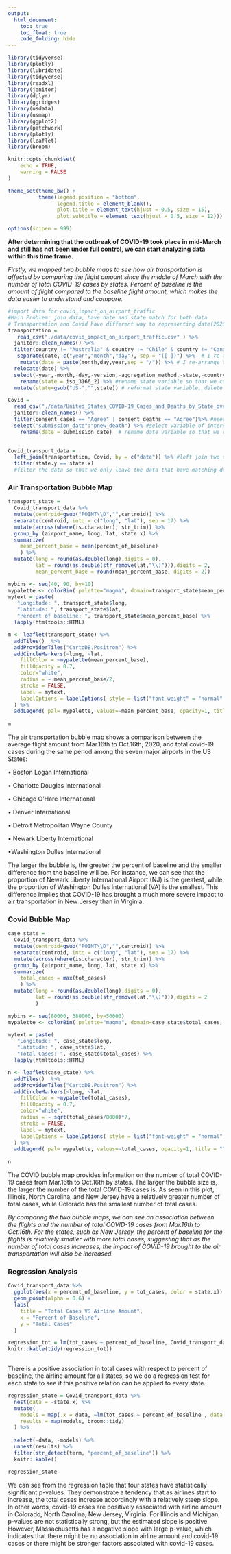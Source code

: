 ```yaml
---
output: 
  html_document:
    toc: true
    toc_float: true
    code_folding: hide
---
```


```r
library(tidyverse)
library(plotly)
library(lubridate)
library(tidyverse)
library(readxl)
library(janitor)
library(dplyr)
library(ggridges)
library(usdata)
library(usmap)
library(ggplot2)
library(patchwork)
library(plotly)
library(leaflet)
library(broom)

knitr::opts_chunk$set(
	echo = TRUE,
	warning = FALSE
)

theme_set(theme_bw() + 
          theme(legend.position = "bottom",
                legend.title = element_blank(),
                plot.title = element_text(hjust = 0.5, size = 15),
                plot.subtitle = element_text(hjust = 0.5, size = 12)))

options(scipen = 999)
```


**After determining that the outbreak of COVID-19 took place in mid-March and still has not been under full control, we can start analyzing data within this time frame.**

*Firstly, we mapped two bubble maps to see how air transportation is affected by comparing the flight amount since the middle of March with the number of total COVID-19 cases by states. Percent of baseline is the amount of flight compared to the baseline flight amount,  which makes the data easier to understand and compare.*


```r
#import data for covid_impact_on_airport_traffic
#Main Problem: join data, have date and state match for both data
# Transportation and Covid have different way to representing date(2020-01-01 in transportation date and 01/01/2020 in Covid data)
transportation = 
   read_csv("./data/covid_impact_on_airport_traffic.csv" ) %>%
  janitor::clean_names() %>%
  filter(country != "Australia" & country != "Chile" & country != "Canada") %>% #only leave United States data 
   separate(date, c("year","month","day"), sep = "([-])") %>%  # I re-arrange the date information so that it matched the date format in Covid data
    mutate(date = paste(month,day,year,sep = "/")) %>% # I re-arrange the date information so that it matched the date format in Covid data
  relocate(date) %>% 
  select(-year,-month,-day,-version,-aggregation_method,-state,-country) %>% #delete variable that is not in our interest
    rename(state = iso_3166_2) %>% #rename state variable so that we can combine two data 
  mutate(state=gsub("US-","",state)) # reformat state variable, delete prefix of US-

Covid =  
  read_csv("./data/United_States_COVID-19_Cases_and_Deaths_by_State_over_Time.csv" ) %>%
  janitor::clean_names() %>%
  filter(consent_cases == "Agree" | consent_deaths == "Agree")%>% #need to decided whether this step is necessary
  select("submission_date":"pnew_death") %>% #select variable of interest, need to look further into which variable we are interested in and way
    rename(date = submission_date)  # rename date variable so that we can match data accordingly
  

Covid_transport_data = 
  left_join(transportation, Covid, by = c("date")) %>% #left join two data, by date
  filter(state.y == state.x) 
  #filter the data so that we only leave the data that have matching date and state
```

### Air Transportation Bubble Map

```r
transport_state = 
  Covid_transport_data %>% 
  mutate(centroid=gsub("POINT\\D","",centroid)) %>% 
  separate(centroid, into = c("long", "lat"), sep = 17) %>% 
  mutate(across(where(is.character), str_trim)) %>% 
  group_by (airport_name, long, lat, state.x) %>% 
  summarize(
    mean_percent_base = mean(percent_of_baseline)
    ) %>% 
  mutate(long = round(as.double(long),digits = 0),
         lat = round(as.double(str_remove(lat,"\\)"))),digits = 2,
         mean_percent_base = round(mean_percent_base, digits = 2))

mybins <- seq(40, 90, by=10)
mypalette <- colorBin( palette="magma", domain=transport_state$mean_percent_base,  bins=mybins)
mytext = paste(
   "Longitude: ", transport_state$long, 
   "Latitude: ", transport_state$lat, 
   "Percent of baseline: ", transport_state$mean_percent_base) %>%
  lapply(htmltools::HTML)

m <- leaflet(transport_state) %>% 
  addTiles()  %>% 
  addProviderTiles("CartoDB.Positron") %>%
  addCircleMarkers(~long, ~lat, 
    fillColor = ~mypalette(mean_percent_base),
    fillOpacity = 0.7, 
    color="white", 
    radius = ~ mean_percent_base/2,
    stroke = FALSE, 
    label = mytext,
    labelOptions = labelOptions( style = list("font-weight" = "normal", padding = "3px 8px"), textsize = "13px", direction = "auto")
  ) %>%
  addLegend( pal= mypalette, values=~mean_percent_base, opacity=1, title = "Percent of baseline", position = "bottomright" )
  
m
```

The air transportation bubble map shows a comparison between the average flight amount from Mar.16th to Oct.16th, 2020, and total covid-19 cases during the same period among the seven major airports in the US States:

• Boston Logan International

• Charlotte Douglas International

• Chicago O'Hare International

• Denver International 

• Detroit Metropolitan Wayne County

• Newark Liberty International

•Washington Dulles International

The larger the bubble is, the greater the percent of baseline and the smaller difference from the baseline will be. For instance, we can see that the proportion of Newark Liberty International Airport (NJ) is the greatest, while the proportion of Washington Dulles International (VA) is the smallest. This difference implies that COVID-19 has brought a much more severe impact to air transportation in New Jersey than in Virginia.  

### Covid Bubble Map 

```r
case_state = 
  Covid_transport_data %>% 
  mutate(centroid=gsub("POINT\\D","",centroid)) %>% 
  separate(centroid, into = c("long", "lat"), sep = 17) %>% 
  mutate(across(where(is.character), str_trim)) %>% 
  group_by (airport_name, long, lat, state.x) %>% 
  summarize(
    total_cases = max(tot_cases)
    ) %>% 
  mutate(long = round(as.double(long),digits = 0),
         lat = round(as.double(str_remove(lat,"\\)"))),digits = 2
         )

mybins <- seq(80000, 380000, by=50000)
mypalette <- colorBin( palette="magma", domain=case_state$total_cases,  bins=mybins)

mytext = paste(
   "Longitude: ", case_state$long, 
   "Latitude: ", case_state$lat, 
   "Total Cases: ", case_state$total_cases) %>%
  lapply(htmltools::HTML)

n <- leaflet(case_state) %>% 
  addTiles()  %>% 
  addProviderTiles("CartoDB.Positron") %>%
  addCircleMarkers(~long, ~lat, 
    fillColor = ~mypalette(total_cases),
    fillOpacity = 0.7, 
    color="white", 
    radius = ~ sqrt(total_cases/8000)*7,
    stroke = FALSE, 
    label = mytext,
    labelOptions = labelOptions( style = list("font-weight" = "normal", padding = "3px 8px"), textsize = "13px", direction = "auto")
  ) %>%
  addLegend( pal= mypalette, values=~total_cases, opacity=1, title = "Total cases", position = "bottomright" )
  
n

```

The COVID bubble map provides information on the number of total COVID-19 cases from Mar.16th to Oct.16th by states. The larger the bubble size is, the larger the number of the total COVID-19 cases is. As seen in this plot, Illinois, North Carolina, and New Jersey have a relatively greater number of total cases, while Colorado has the smallest number of total cases. 

*By comparing the two bubble maps, we can see an association between the flights and the number of total COVID-19 cases from Mar.16th to Oct.16th. For the states, such as New Jersey, the percent of baseline for the flights is relatively smaller with more total cases, suggesting that as the number of total cases increases, the impact of COVID-19 brought to the air transportation will also be increased.*

### Regression Analysis

```r
Covid_transport_data %>% 
  ggplot(aes(x = percent_of_baseline, y = tot_cases, color = state.x)) + 
  geom_point(alpha = 0.6) +
  labs(
    title = "Total Cases VS Airline Amount",
    x = "Percent of Baseline",
    y = "Total Cases"
  )
```

```r
regression_tot = lm(tot_cases ~ percent_of_baseline, Covid_transport_data)
knitr::kable(tidy(regression_tot))
  
```

There is a positive association in total cases with respect to percent of baseline, the airline amount for all states, so we do a regression test for each state to see if this positive relation can be applied to every state.

```r
regression_state = Covid_transport_data %>% 
  nest(data = -state.x) %>% 
  mutate(
    models = map(.x = data, ~lm(tot_cases ~ percent_of_baseline , data = .x)), 
    results = map(models, broom::tidy)
  ) %>% 
  
  select(-data, -models) %>% 
  unnest(results) %>% 
  filter(str_detect(term, "percent_of_baseline")) %>% 
  knitr::kable()

regression_state
```

We can see from the regression table that four states have statistically significant p-values.  They demonstrate a tendency that as airlines start to increase, the total cases increase accordingly with a relatively steep slope.  In other words, covid-19 cases are positively associated with airline amount in Colorado, North Carolina, New Jersey, Virginia.  For Illinois and Michigan, p-values are not statistically strong, but the estimated slope is positive.  However, Massachusetts has a negative slope with large p-value, which indicates that there might be no association in airline amount and covid-19 cases or there might be stronger factors associated with covid-19 cases.
